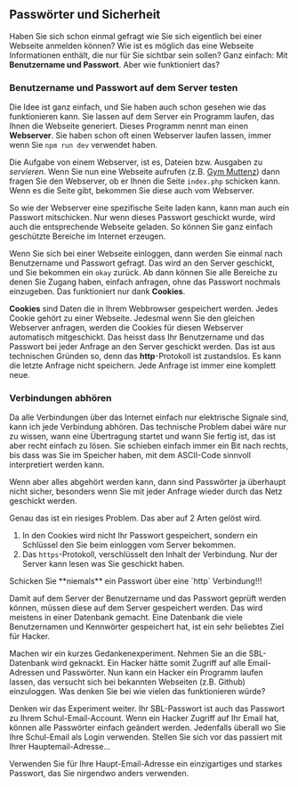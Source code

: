 
<Chapter>

<h2>Passwörter und Sicherheit</h2>
    
Haben Sie sich schon einmal gefragt wie Sie sich eigentlich bei einer Webseite
anmelden können? Wie ist es möglich das eine Webseite Informationen enthält,
die nur für Sie sichtbar sein sollen? Ganz einfach: Mit **Benutzername und
Passwort**. Aber wie funktioniert das?

<section>

### Benutzername und Passwort auf dem Server testen

Die Idee ist ganz einfach, und Sie haben auch schon gesehen wie das
funktionieren kann. Sie lassen auf dem Server ein Programm laufen, das Ihnen
die Webseite generiert. Dieses Programm nennt man einen **Webserver**. Sie
haben schon oft einen Webserver laufen lassen, immer wenn Sie `npm run dev`
verwendet haben.

Die Aufgabe von einem Webserver, ist es, Dateien bzw. Ausgaben zu
*servieren*. Wenn Sie nun eine Webseite aufrufen (z.B. [Gym
Muttenz](https://www.gym-muttenz.ch/index.php)) dann fragen Sie den Webserver,
ob er Ihnen die Seite `index.php` schicken kann. Wenn es die Seite gibt,
bekommen Sie diese auch vom Webserver.

So wie der Webserver eine spezifische Seite laden kann, kann man auch ein
Passwort mitschicken. Nur wenn dieses Passwort geschickt wurde, wird auch die
entsprechende Webseite geladen. So können Sie ganz einfach geschützte Bereiche
im Internet erzeugen.

</section>

<Example title="Was sind Cookies?">

Wenn Sie sich bei einer Webseite einloggen, dann werden Sie einmal nach
Benutzername und Passwort gefragt. Das wird an den Server geschickt, und Sie
bekommen ein `okay` zurück. Ab dann können Sie alle Bereiche zu denen Sie
Zugang haben, einfach anfragen, ohne das Passwort nochmals einzugeben. Das
funktioniert nur dank **Cookies**.

**Cookies** sind Daten die in Ihrem Webbrowser gespeichert werden. Jedes Cookie
gehört zu einer Webseite. Jedesmal wenn Sie den gleichen Webserver anfragen,
werden die Cookies für diesen Webserver automatisch mitgeschickt. Das heisst
dass Ihr Benutzername und das Passwort bei jeder Anfrage an den Server
geschickt werden. Das ist aus technischen Gründen so, denn das
**http**-Protokoll ist zustandslos. Es kann die letzte Anfrage nicht speichern.
Jede Anfrage ist immer eine komplett neue.

</Example>

<section>

### Verbindungen abhören

Da alle Verbindungen über das Internet einfach nur elektrische Signale sind,
kann ich jede Verbindung abhören. Das technische Problem dabei wäre nur zu
wissen, wann eine Übertragung startet und wann Sie fertig ist, das ist aber
recht einfach zu lösen. Sie schieben einfach immer ein Bit nach rechts, bis
dass was Sie im Speicher haben, mit dem ASCII-Code sinnvoll interpretiert
werden kann.

Wenn aber alles abgehört werden kann, dann sind Passwörter ja überhaupt nicht
sicher, besonders wenn Sie mit jeder Anfrage wieder durch das Netz geschickt
werden.

Genau das ist ein riesiges Problem. Das aber auf 2 Arten gelöst wird.

1. In den Cookies wird nicht Ihr Passwort gespeichert, sondern ein Schlüssel
   den Sie beim einloggen vom Server bekommen.
2. Das `https`-Protokoll, verschlüsselt den Inhalt der Verbindung. Nur der
   Server kann lesen was Sie geschickt haben.

<div className="hint">
Schicken Sie **niemals** ein Passwort über eine `http` Verbindung!!!
</div>

</section>

<Example title="Passwörter speichern">

Damit auf dem Server der Benutzername und das Passwort geprüft werden können,
müssen diese auf dem Server gespeichert werden. Das wird meistens in einer
Datenbank gemacht. Eine Datenbank die viele Benutzernamen und Kennwörter
gespeichert hat, ist ein sehr beliebtes Ziel für Hacker.

Machen wir ein kurzes Gedankenexperiment. Nehmen Sie an die SBL-Datenbank wird
geknackt. Ein Hacker hätte somit Zugriff auf alle Email-Adressen und
Passwörter. Nun kann ein Hacker ein Programm laufen lassen, das versucht sich
bei bekannten Webseiten (z.B. Github) einzuloggen. Was denken Sie bei wie
vielen das funktionieren würde?

Denken wir das Experiment weiter. Ihr SBL-Passwort ist auch das Passwort zu
Ihrem Schul-Email-Account. Wenn ein Hacker Zugriff auf Ihr Email hat, können
alle Passwörter einfach geändert werden. Jedenfalls überall wo Sie Ihre
Schul-Email als Login verwenden. Stellen Sie sich vor das passiert mit Ihrer
Hauptemail-Adresse...

<div className="hint">
Verwenden Sie für Ihre Haupt-Email-Adresse ein einzigartiges und starkes
Passwort, das Sie nirgendwo anders verwenden.
</div>

</Example>

</Chapter>
